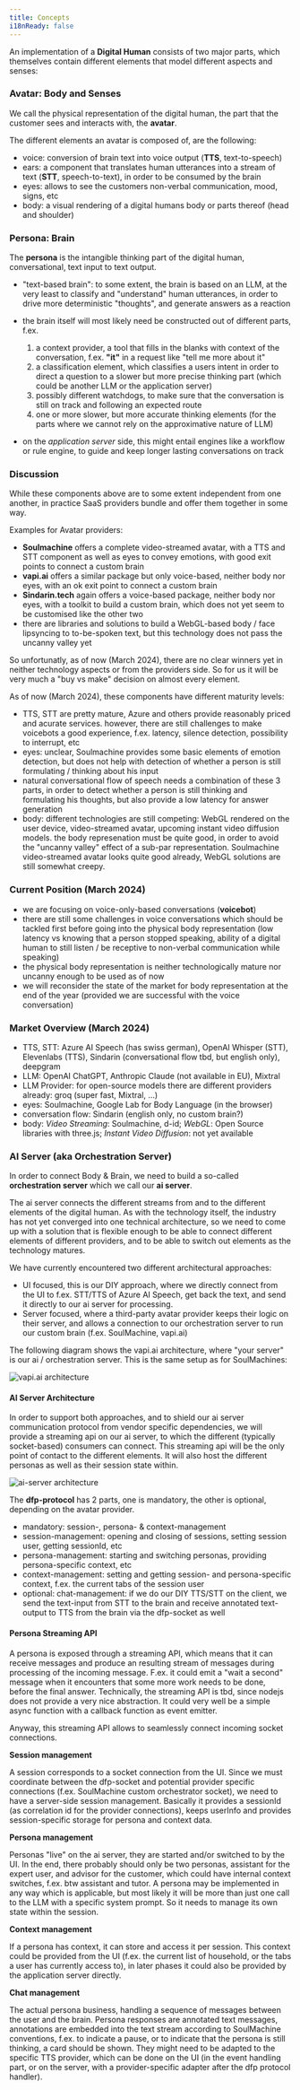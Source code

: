 ```yaml
---
title: Concepts
i18nReady: false
---
```


An implementation of a **Digital Human** consists of two major parts, which themselves contain different elements that model different aspects and senses:

### Avatar: Body and Senses

We call the physical representation of the digital human, the part that the customer sees and interacts with, the **avatar**.

The different elements an avatar is composed of, are the following:
- voice: conversion of brain text into voice output (**TTS**, text-to-speech)
- ears: a component that translates human utterances into a stream of text (**STT**, speech-to-text), in order to be consumed by the brain
- eyes: allows to see the customers non-verbal communication, mood, signs, etc
- body: a visual rendering of a digital humans body or parts thereof (head and shoulder)

### Persona: Brain

The **persona** is the intangible thinking part of the digital human, conversational, text input to text output.
- "text-based brain": to some extent, the brain is based on an LLM, at the very least to classify and "understand" human utterances, in order to drive more deterministic "thoughts", and generate answers as a reaction
- the brain itself will most likely need be constructed out of different parts, f.ex.

	1. a context provider, a tool that fills in the blanks with context of the conversation, f.ex. **"it"** in a request like "tell me more about it"
	2. a classification element, which classifies a users intent in order to direct a question to a slower but more precise thinking part (which could be another LLM or the application server)
	3. possibly different watchdogs, to make sure that the conversation is still on track and following an expected route
	4. one or more slower, but more accurate thinking elements (for the parts where we cannot rely on the approximative nature of LLM)

- on the _application server_ side, this might entail engines like a workflow or rule engine, to guide and keep longer lasting conversations on track

### Discussion

While these components above are to some extent independent from one another, in practice SaaS providers bundle and offer them together in some way.

Examples for Avatar providers:
- **Soulmachine** offers a complete video-streamed avatar, with a TTS and STT component as well as eyes to convey emotions, with good exit points to connect a custom brain
- **vapi.ai** offers a similar package but only voice-based, neither body nor eyes, with an ok exit point to connect a custom brain
- **Sindarin.tech** again offers a voice-based package, neither body nor eyes, with a toolkit to build a custom brain, which does not yet seem to be customised like the other two
- there are libraries and solutions to build a WebGL-based body / face lipsyncing to to-be-spoken text, but this technology does not pass the uncanny valley yet

So unfortunatly, as of now (March 2024), there are no clear winners yet in neither technology aspects or from the providers side. So for us it will be very much a "buy vs make" decision on almost every element.

As of now (March 2024), these components have different maturity levels:
- TTS, STT are pretty mature, Azure and others provide reasonably priced and acurate services. however, there are still challenges to make voicebots a good experience, f.ex. latency, silence detection, possibility to interrupt, etc
- eyes: unclear, Soulmachine provides some basic elements of emotion detection, but does not help with detection of whether a person is still formulating / thinking about his input
- natural conversational flow of speech needs a combination of these 3 parts, in order to detect whether a person is still thinking and formulating his thoughts, but also provide a low latency for answer generation
- body: different technologies are still competing:
  WebGL rendered on the user device, video-streamed avatar, upcoming instant video diffusion models.
	the body represenation must be quite good, in order to avoid the "uncanny valley" effect of a sub-par representation.
	Soulmachine video-streamed avatar looks quite good already, WebGL solutions are still somewhat creepy.

### Current Position (March 2024)
- we are focusing on voice-only-based conversations (**voicebot**)
- there are still some challenges in voice conversations which should be tackled first before going into the physical body representation (low latency vs knowing that a person stopped speaking, ability of a digital human to still listen / be receptive to non-verbal communication while speaking)
- the physical body representation is neither technologically mature nor uncanny enough to be used as of now
- we will reconsider the state of the market for body representation at the end of the year (provided we are successful with the voice conversation)

### Market Overview (March 2024)
- TTS, STT: Azure AI Speech (has swiss german), OpenAI Whisper (STT), Elevenlabs (TTS), Sindarin (conversational flow tbd, but english only), deepgram
- LLM: OpenAI ChatGPT, Anthropic Claude (not available in EU), Mixtral
- LLM Provider: for open-source models there are different providers already: groq (super fast, Mixtral, ...)
- eyes: Soulmachine, Google Lab for Body Language (in the browser)
- conversation flow: Sindarin (english only, no custom brain?)
- body: _Video Streaming_: Soulmachine, d-id; _WebGL_: Open Source libraries with three.js; _Instant Video Diffusion_: not yet available

### AI Server (aka Orchestration Server)

In order to connect Body & Brain, we need to build a so-called **orchestration server** which we call our **ai server**.

The ai server connects the different streams from and to the different elements of the digital human. As with the technology itself, the industry has not yet converged into one technical architecture, so we need to come up with a solution that is flexible enough to be able to connect different elements of different providers, and to be able to switch out elements as the technology matures.

We have currently encountered two different architectural approaches:
- UI focused, this is our DIY approach, where we directly connect from the UI to f.ex. STT/TTS of Azure AI Speech, get back the text, and send it directly to our ai server for processing.
- Server focused, where a third-party avatar provider keeps their logic on their server, and allows a connection to our orchestration server to run our custom brain (f.ex. SoulMachine, vapi.ai)

The following diagram shows the vapi.ai architecture, where "your server" is our ai / orchestration server. This is the same setup as for SoulMachines:

![vapi.ai architecture](./vapi-architecture.png)

#### AI Server Architecture

In order to support both approaches, and to shield our ai server communication protocol from vendor specific dependencies, we will provide a streaming api on our ai server, to which the different (typically socket-based) consumers can connect. This streaming api will be the only point of contact to the different elements. It will also host the different personas as well as their session state within.

![ai-server architecture](./ai-server-architecture.png)

The **dfp-protocol** has 2 parts, one is mandatory, the other is optional, depending on the avatar provider.
- mandatory: session-, persona- & context-management
- session-management: opening and closing of sessions, setting session user, getting sessionId, etc
- persona-management: starting and switching personas, providing persona-specific context, etc
- context-management: setting and getting session- and persona-specific context, f.ex. the current tabs of the session user
- optional: chat-management: if we do our DIY TTS/STT on the client, we send the text-input from STT to the brain and receive annotated text-output to TTS from the brain via the dfp-socket as well

#### Persona Streaming API

A persona is exposed through a streaming API, which means that it can receive messages and produce an resulting stream of messages during processing of the incoming message.
F.ex. it could emit a "wait a second" message when it encounters that some more work needs to be done, before the final answer.
Technically, the streaming API is tbd, since nodejs does not provide a very nice abstraction.
It could very well be a simple async function with a callback function as event emitter.

Anyway, this streaming API allows to seamlessly connect incoming socket connections.

__Session management__

A session corresponds to a socket connection from the UI.
Since we must coordinate between the dfp-socket and potential provider specific connections (f.ex. SoulMachine custom orchestrator socket), we need to have a server-side session management.
Basically it provides a sessionId (as correlation id for the provider connections), keeps userInfo and provides session-specific storage for persona and context data.

__Persona management__

Personas "live" on the ai server, they are started and/or switched to by the UI.
In the end, there probably should only be two personas, assistant for the expert user, and advisor for the customer, which could have internal context switches, f.ex. btw assistant and tutor.
A persona may be implemented in any way which is applicable, but most likely it will be more than just one call to the LLM with a specific system prompt.
So it needs to manage its own state within the session.

__Context management__

If a persona has context, it can store and access it per session.
This context could be provided from the UI (f.ex. the current list of household, or the tabs a user has currently access to), in later phases it could also be provided by the application server directly.

__Chat management__

The actual persona business, handling a sequence of messages between the user and the brain.
Persona responses are annotated text messages, annotations are embedded into the text stream according to SoulMachine conventions, f.ex. to indicate a pause, or to indicate that the persona is still thinking, a card should be shown.
They might need to be adapted to the specific TTS provider, which can be done on the UI (in the event handling part, or on the server, with a provider-specific adapter after the dfp protocol handler).
